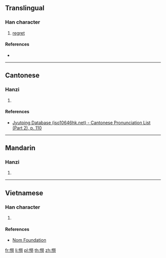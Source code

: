 ==Translingual==

===Han character===
{{Han char|rn=61|rad=心|as=12|sn=15|four=|canj=PFFS|ids=⿰忄勞}}

# [[regret]]

====References====
* {{Han ref|kx=0403.210|dkj=11241|dj=0743.230|hdz=42356.090|uh=61A6|ud=24998}}

----

==Cantonese==

===Hanzi===
{{yue-hanzi|jyut=lou6|y=lou6}}

# {{defn|lang=yue|sort=心12}}

====References====
* [http://www.iso10646hk.net/jp/document/download.jsp Jyutping Database (iso10646hk.net) - Cantonese Pronunciation List (Part 2), p. 110]

----

==Mandarin==

===Hanzi===
{{cmn-hanzi|pin=[[lào]] ([[lao4]])|wg=lao<sup>4</sup>}}

# {{defn|lang=cmn|sort=心12}}

----

==Vietnamese==

===Han character===
{{vi-readings|rs=心12|hanviet=nhờn}}

# {{defn|lang=vi|sort=心12}}

====References====
* [http://nomfoundation.org/common/nom_details.php?codepoint=61a6 Nom Foundation]

[[fr:憦]]
[[li:憦]]
[[pl:憦]]
[[th:憦]]
[[zh:憦]]